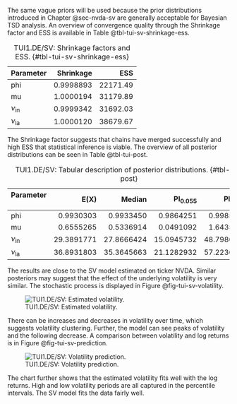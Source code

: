 The same vague priors will be used because the prior distributions introduced in Chapter @sec-nvda-sv are generally
acceptable for Bayesian TSD analysis. An overview of convergence quality through the Shrinkage factor and ESS is
available in Table @tbl-tui-sv-shrinkage-ess.

Table: TUI1.DE/SV: Shrinkage factors and ESS. {#tbl-tui-sv-shrinkage-ess}

|Parameter | Shrinkage|      ESS|
|:-----|---------:|--------:|
|phi   | 0.9998893| 22171.49|
|mu    | 1.0000194| 31179.89|
|$\nu_\text{in}$ | 0.9999342| 31692.03|
|$\nu_\text{la}$ | 1.0000120| 38679.67|

The Shrinkage factor suggests that chains have merged successfully and high ESS that statistical inference is viable.
The overview of all posterior distributions can be seen in Table @tbl-tui-post.

Table: TUI1.DE/SV: Tabular description of posterior distributions. {#tbl-tui-post}

|Parameter  |       E(X)|     Median|   PI$_{0.055}$|   PI$_{0.945}$|
|:-----|----------:|----------:|----------:|----------:|
|phi   |  0.9930303|  0.9933450|  0.9864251|  0.9985651|
|mu    |  0.6555265|  0.5336914|  0.0491092|  1.6435460|
|$\nu_\text{in}$ | 29.3891771| 27.8666424| 15.0945732| 48.7980843|
|$\nu_\text{la}$ | 36.8931803| 35.3645663| 21.1282932| 57.2230703|

The results are close to the SV model estimated on ticker NVDA. Similar posteriors may suggest that the effect of the
underlying volatility is very similar. The stochastic process is displayed in Figure @fig-tui-sv-volatility.

![TUI1.DE/SV: Estimated volatility.](./img/tui/sv/posterior_volatility.png){#fig-tui-sv-volatility}

There can be increases and decreases in volatility over time, which suggests volatility clustering. Further, the model
can see peaks of volatility and the following decrease. A comparison between volatility and log returns is in Figure
@fig-tui-sv-prediction.

![TUI1.DE/SV: Volatility prediction.](./img/tui/sv/posterior_prediction.png){#fig-tui-sv-prediction}

The chart further shows that the estimated volatility fits well with the log returns. High and low volatility periods
are all captured in the percentile intervals. The SV model fits the data fairly well.